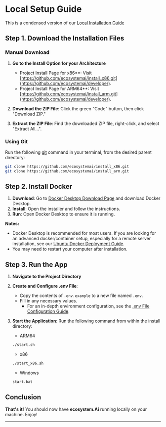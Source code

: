 
# Local Setup Guide

This is a condensed version of our [Local Installation Guide](/docs/local/)

## Step 1. Download the Installation Files

### Manual Download

1. **Go to the Install Option for your Architecture**
    - Project Install Page for x86**: Visit [https://github.com/ecosystemai/install_x86.git](https://github.com/ecosystemai/developer).
    - Project Install Page for ARM64**: Visit [https://github.com/ecosystemai/install_arm.git](https://github.com/ecosystemai/developer).

2. **Download the ZIP File**: Click the green "Code" button, then click "Download ZIP."

3. **Extract the ZIP File**: Find the downloaded ZIP file, right-click, and select "Extract All...".

### Using Git

Run the following [git](https://git-scm.com/) command in your terminal, from the desired parent directory:

```bash
git clone https://github.com/ecosystemai/install_x86.git
git clone https://github.com/ecosystemai/install_arm.git
```

## Step 2. Install Docker

1. **Download**: Go to [Docker Desktop Download Page](https://www.docker.com/products/docker-desktop) and download Docker Desktop.
2. **Install**: Open the installer and follow the instructions.
3. **Run**: Open Docker Desktop to ensure it is running.

**Notes:**
- Docker Desktop is recommended for most users. If you are looking for an advanced docker/container setup, especially for a remote server installation, see our [Ubuntu Docker Deployment Guide](/docs/remote/docker_linux).
- You may need to restart your computer after installation.

## Step 3. Run the App

1. **Navigate to the Project Directory**

2. **Create and Configure .env File**:
    - Copy the contents of `.env.example` to a new file named `.env`.
    - Fill in any necessary values.
      - For an in-depth environment configuration, see the [.env File Configuration Guide](/docs/configuration/dotenv).

3. **Start the Application**:
   Run the following command from within the install directory:
    - ARM64
    ```bash
    ./start.sh
    ```

    - x86
    ```bash
    ./start_x86.sh
    ```

    - Windows
    ```bash
    start.bat
    ```


## Conclusion

**That's it!** You should now have **ecosystem.Ai** running locally on your machine. Enjoy!

---

<AdditionalLinks />
